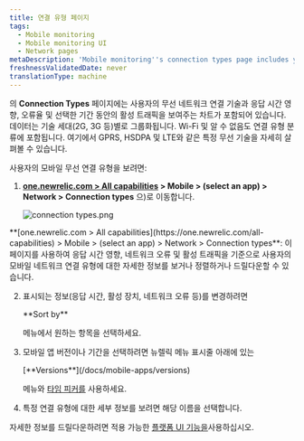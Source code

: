 ```yaml
---
title: 연결 유형 페이지
tags:
  - Mobile monitoring
  - Mobile monitoring UI
  - Network pages
metaDescription: 'Mobile monitoring''s connection types page includes your mobile wireless connection types and their response time, network failure rate, and traffic.'
freshnessValidatedDate: never
translationType: machine
---
```


<InlinePopover type="mobile"/>의 <DNT>**Connection Types**</DNT> 페이지에는 사용자의 무선 네트워크 연결 기술과 응답 시간 영향, 오류율 및 선택한 기간 동안의 활성 트래픽을 보여주는 차트가 포함되어 있습니다. 데이터는 기술 세대(2G, 3G 등)별로 그룹화됩니다. Wi-Fi 및 알 수 없음도 연결 유형 분류에 포함됩니다. 여기에서 GPRS, HSDPA 및 LTE와 같은 특정 무선 기술을 자세히 살펴볼 수 있습니다.

사용자의 모바일 무선 연결 유형을 보려면:

1. <DNT>**[one.newrelic.com > All capabilities](https://one.newrelic.com/all-capabilities) > Mobile > (select an app) > Network > Connection types**</DNT> 으)로 이동합니다.

   <img
     title="connection types.png"
     alt="connection types.png"
     src="/images/mobile_screenshot-full_connection-types-summary.webp"
   />

<figcaption>
  <DNT>**[one.newrelic.com > All capabilities](https://one.newrelic.com/all-capabilities) > Mobile > (select an app) > Network > Connection types**</DNT>: 이 페이지를 사용하여 응답 시간 영향, 네트워크 오류 및 활성 트래픽을 기준으로 사용자의 모바일 네트워크 연결 유형에 대한 자세한 정보를 보거나 정렬하거나 드릴다운할 수 있습니다.
</figcaption>

2. 표시되는 정보(응답 시간, 활성 장치, 네트워크 오류 등)를 변경하려면

   <DNT>
     **Sort by**
   </DNT>

   메뉴에서 원하는 항목을 선택하세요.

3. 모바일 앱 버전이나 기간을 선택하려면 뉴렐릭 메뉴 표시줄 아래에 있는

   <DNT>
     [**Versions**](/docs/mobile-apps/versions)
   </DNT>

   메뉴와 [타임 피커를](/docs/query-your-data/explore-query-data/dashboards/manage-your-dashboard/#dash-time-picker) 사용하세요.

4. 특정 연결 유형에 대한 세부 정보를 보려면 해당 이름을 선택합니다.

자세한 정보를 드릴다운하려면 적용 가능한 [플랫폼 UI 기능을](/docs/new-relic-solutions/new-relic-one/introduction-new-relic-platform)사용하십시오.
